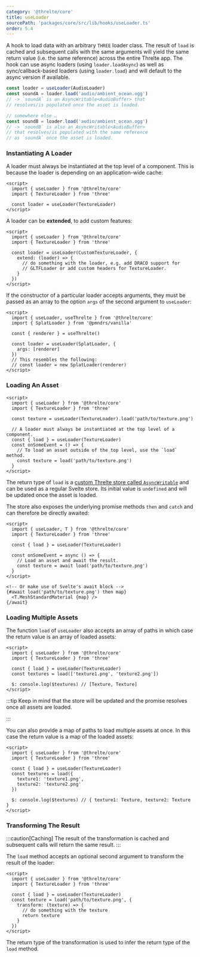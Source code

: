 ```yaml
---
category: '@threlte/core'
title: useLoader
sourcePath: 'packages/core/src/lib/hooks/useLoader.ts'
order: 5.4
---
```


A hook to load data with an arbitrary `THREE` loader class. The result of `load`
is cached and subsequent calls with the same arguments will yield the same
return value (i.e. the same reference) across the entire Threlte app. The hook
can use async loaders (using `loader.loadAsync`) as well as sync/callback-based
loaders (using `loader.load`) and will default to the async version if
available.

```typescript
const loader = useLoader(AudioLoader)
const soundA = loader.load('audio/ambient_ocean.ogg')
// -> `soundA` is an AsyncWritable<AudioBuffer> that
// resolves/is populated once the asset is loaded.

// somewhere else …
const soundB = loader.load('audio/ambient_ocean.ogg')
// -> `soundB` is also an AsyncWritable<AudioBuffer>
// that resolves/is populated with the same reference
// as `soundA` once the asset is loaded.
```

### Instantiating A Loader

A loader must always be instantiated at the top level of a component. This is because the loader is depending on an application-wide cache:

```svelte
<script>
  import { useLoader } from '@threlte/core'
  import { TextureLoader } from 'three'

  const loader = useLoader(TextureLoader)
</script>
```

A loader can be **extended**, to add custom features:

```svelte
<script>
  import { useLoader } from '@threlte/core'
  import { TextureLoader } from 'three'

  const loader = useLoader(CustomTextureLoader, {
    extend: (loader) => {
      // do something with the loader, e.g. add DRACO support for
      // GLTFLoader or add custom headers for TextureLoader.
    }
  })
</script>
```

If the constructor of a particular loader accepts arguments, they must be passed
as an array to the option `args` of the second argument to `useLoader`:

```svelte
<script>
  import { useLoader, useThrelte } from '@threlte/core'
  import { SplatLoader } from '@pmndrs/vanilla'

  const { renderer } = useThrelte()

  const loader = useLoader(SplatLoader, {
    args: [renderer]
  })
  // This resembles the following:
  // const loader = new SplatLoader(renderer)
</script>
```

### Loading An Asset

```svelte
<script>
  import { useLoader } from '@threlte/core'
  import { TextureLoader } from 'three'

  const texture = useLoader(TextureLoader).load('path/to/texture.png')

  // A loader must always be instantiated at the top level of a component.
  const { load } = useLoader(TextureLoader)
  const onSomeEvent = () => {
    // To load an asset outside of the top level, use the `load` method.
    const texture = load('path/to/texture.png')
  }
</script>
```

The return type of `load` is a [custom Threlte store called
`AsyncWritable`](/docs/reference/core/utilities#asyncwritable) and can be used
as a regular Svelte store. Its initial value is `undefined` and will be updated
once the asset is loaded.

The store also exposes the underlying promise methods `then` and `catch` and can therefore be directly awaited:

```svelte
<script>
  import { useLoader, T } from '@threlte/core'
  import { TextureLoader } from 'three'

  const { load } = useLoader(TextureLoader)

  const onSomeEvent = async () => {
    // Load an asset and await the result.
    const texture = await load('path/to/texture.png')
  }
</script>

<!-- Or make use of Svelte's await block -->
{#await load('path/to/texture.png') then map}
  <T.MeshStandardMaterial {map} />
{/await}
```

### Loading Multiple Assets

The function `load` of `useLoader` also accepts an array of paths in which case the return value is an array of loaded assets:

```svelte
<script>
  import { useLoader } from '@threlte/core'
  import { TextureLoader } from 'three'

  const { load } = useLoader(TextureLoader)
  const textures = load(['texture1.png', 'texture2.png'])

  $: console.log($textures) // [Texture, Texture]
</script>
```

:::tip
Keep in mind that the store will be updated and the promise resolves once all assets are loaded.

:::

You can also provide a map of paths to load multiple assets at once. In this case the return value is a map of the loaded assets:

```svelte
<script>
  import { useLoader } from '@threlte/core'
  import { TextureLoader } from 'three'

  const { load } = useLoader(TextureLoader)
  const textures = load({
    texture1: 'texture1.png',
    texture2: 'texture2.png'
  })

  $: console.log($textures) // { texture1: Texture, texture2: Texture }
</script>
```

### Transforming The Result

:::caution[Caching]
The result of the transformation is cached and subsequent calls will return the same result.
:::

The `load` method accepts an optional second argument to transform the result of the loader:

```svelte
<script>
  import { useLoader } from '@threlte/core'
  import { TextureLoader } from 'three'

  const { load } = useLoader(TextureLoader)
  const texture = load('path/to/texture.png', {
    transform: (texture) => {
      // do something with the texture
      return texture
    }
  })
</script>
```

The return type of the transformation is used to infer the return type of the `load` method.
